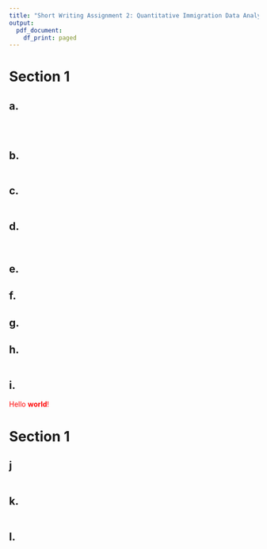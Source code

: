 ---
title: "Short Writing Assignment 2: Quantitative Immigration Data Analysis - Answer Sheet"
output:
  pdf_document:
    df_print: paged
---

# Section 1

## a.  

```{r}

```

```{r}

```

```{r}

```

## b.  

```{r}

```

## c.  

```{r}

```

## d.  

```{r}

```

```{r}

```


## e.  


## f.  


## g.  


## h.  

```{r}

```

## i.  

::: {#hello .greeting .message style="color: red;"}
Hello **world**!
:::

# Section 1

## j

```{r}

```

## k. 

```{r}

```

## l. 

```{r}

```



